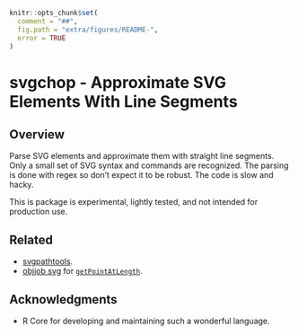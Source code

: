 <!-- README.md is generated from README.Rmd. Please edit that file

library(rmarkdown)
render('README.Rmd', output_format=md_document())

-->
```r
knitr::opts_chunk$set(
  comment = "##",
  fig.path = "extra/figures/README-",
  error = TRUE
)
```
# svgchop - Approximate SVG Elements With Line Segments

## Overview

Parse SVG elements and approximate them with straight line segments.  Only a
small set of SVG syntax and commands are recognized.  The parsing is done with
regex so don't expect it to be robust.  The code is slow and hacky.

This is package is experimental, lightly tested, and not intended for production
use.

## Related

* [svgpathtools](https://github.com/mathandy/svgpathtools).
* [objjob svg](http://objjob.phrogz.net/svg/hierarchy) for
  [`getPointAtLength`](http://phrogz.net/svg/convert_path_to_polygon.xhtml).

## Acknowledgments

* R Core for developing and maintaining such a wonderful language.

